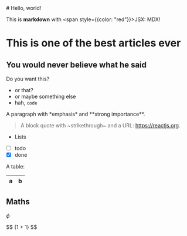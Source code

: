
<div className="doodle-border">
# Hello, world!

This is **markdown** with <span style={{color: "red"}}>JSX</span>: MDX!

# This is one of the best articles ever

## You would never believe what he said

</div>

Do you want this?

- or that?
- or maybe something else
- hah, `code`

<div className="doodle-border">
A paragraph with *emphasis* and **strong importance**.

> A block quote with ~strikethrough~ and a URL: https://reactjs.org.

* Lists
* [ ] todo
* [x] done

A table:

| a | b |
| - | - |
</div>

## Maths

$\phi$

$$
\{1 + 1}
$$
